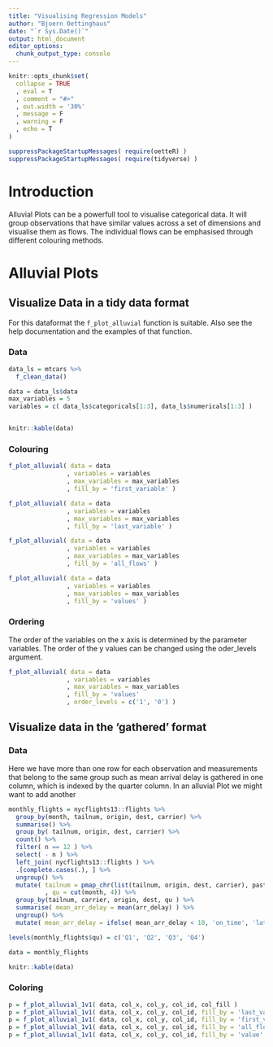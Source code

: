 ```yaml
---
title: "Visualising Regression Models"
author: "Bjoern Oettinghaus"
date: "`r Sys.Date()`"
output: html_document
editor_options: 
  chunk_output_type: console
---
```



```r
knitr::opts_chunk$set(
  collapse = TRUE
  , eval = T
  , comment = "#>"
  , out.width = '30%'
  , message = F
  , warning = F
  , echo = T
)
```

```r
suppressPackageStartupMessages( require(oetteR) )
suppressPackageStartupMessages( require(tidyverse) )
```

# Introduction

Alluvial Plots can be a powerfull tool to visualise categorical data. It will group observations that have similar values across a set of dimensions and visualise them as flows. The individual flows can be emphasised through different colouring methods.

# Alluvial Plots

## Visualize Data in a tidy data format

For this dataformat the `f_plot_alluvial` function is suitable. Also see the help documentation and the examples of that function.

### Data

```r

data_ls = mtcars %>%
  f_clean_data()

data = data_ls$data
max_variables = 5
variables = c( data_ls$categoricals[1:3], data_ls$numericals[1:3] )


knitr::kable(data)

```

### Colouring

```r

f_plot_alluvial( data = data
                , variables = variables
                , max_variables = max_variables
                , fill_by = 'first_variable' )

f_plot_alluvial( data = data
                , variables = variables
                , max_variables = max_variables
                , fill_by = 'last_variable' )

f_plot_alluvial( data = data
                , variables = variables
                , max_variables = max_variables
                , fill_by = 'all_flows' )

f_plot_alluvial( data = data
                , variables = variables
                , max_variables = max_variables
                , fill_by = 'values' )

```

### Ordering

The order of the variables on the x axis is determined by the parameter variables. The order of the y values can be changed using the oder_levels argument.

```r

f_plot_alluvial( data = data
                , variables = variables
                , max_variables = max_variables
                , fill_by = 'values'
                , order_levels = c('1', '0') )


```

## Visualize data in the 'gathered' format

### Data

Here we have more than one row for each observation and measurements that belong to the same group such as mean arrival delay is gathered in one column, which is indexed by the quarter column. In an alluvial Plot we might want to add another 

```r

monthly_flights = nycflights13::flights %>%
  group_by(month, tailnum, origin, dest, carrier) %>%
  summarise() %>%
  group_by( tailnum, origin, dest, carrier) %>%
  count() %>%
  filter( n == 12 ) %>%
  select( - n ) %>%
  left_join( nycflights13::flights ) %>%
  .[complete.cases(.), ] %>%
  ungroup() %>%
  mutate( tailnum = pmap_chr(list(tailnum, origin, dest, carrier), paste )
          , qu = cut(month, 4)) %>%
  group_by(tailnum, carrier, origin, dest, qu ) %>%
  summarise( mean_arr_delay = mean(arr_delay) ) %>%
  ungroup() %>%
  mutate( mean_arr_delay = ifelse( mean_arr_delay < 10, 'on_time', 'late' ) )

levels(monthly_flights$qu) = c('Q1', 'Q2', 'Q3', 'Q4')

data = monthly_flights

knitr::kable(data)

```


### Coloring

```r

p = f_plot_alluvial_1v1( data, col_x, col_y, col_id, col_fill )
p = f_plot_alluvial_1v1( data, col_x, col_y, col_id, fill_by = 'last_variable' )
p = f_plot_alluvial_1v1( data, col_x, col_y, col_id, fill_by = 'first_variable' )
p = f_plot_alluvial_1v1( data, col_x, col_y, col_id, fill_by = 'all_flows' )
p = f_plot_alluvial_1v1( data, col_x, col_y, col_id, fill_by = 'value' )

```

